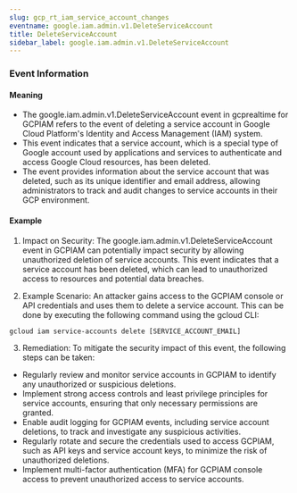```yaml
--- 
slug: gcp_rt_iam_service_account_changes
eventname: google.iam.admin.v1.DeleteServiceAccount
title: DeleteServiceAccount
sidebar_label: google.iam.admin.v1.DeleteServiceAccount
---
```

                       
### Event Information

#### Meaning

- The google.iam.admin.v1.DeleteServiceAccount event in gcprealtime for GCPIAM refers to the event of deleting a service account in Google Cloud Platform's Identity and Access Management (IAM) system.
- This event indicates that a service account, which is a special type of Google account used by applications and services to authenticate and access Google Cloud resources, has been deleted.
- The event provides information about the service account that was deleted, such as its unique identifier and email address, allowing administrators to track and audit changes to service accounts in their GCP environment.

#### Example

1. Impact on Security: The google.iam.admin.v1.DeleteServiceAccount event in GCPIAM can potentially impact security by allowing unauthorized deletion of service accounts. This event indicates that a service account has been deleted, which can lead to unauthorized access to resources and potential data breaches.

2. Example Scenario: An attacker gains access to the GCPIAM console or API credentials and uses them to delete a service account. This can be done by executing the following command using the gcloud CLI:

```
gcloud iam service-accounts delete [SERVICE_ACCOUNT_EMAIL]
```

3. Remediation: To mitigate the security impact of this event, the following steps can be taken:

- Regularly review and monitor service accounts in GCPIAM to identify any unauthorized or suspicious deletions.
- Implement strong access controls and least privilege principles for service accounts, ensuring that only necessary permissions are granted.
- Enable audit logging for GCPIAM events, including service account deletions, to track and investigate any suspicious activities.
- Regularly rotate and secure the credentials used to access GCPIAM, such as API keys and service account keys, to minimize the risk of unauthorized deletions.
- Implement multi-factor authentication (MFA) for GCPIAM console access to prevent unauthorized access to service accounts.


 